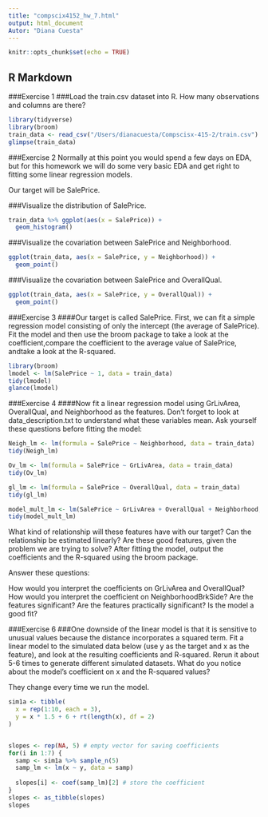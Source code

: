```yaml
---
title: "compscix4152_hw_7.html"
output: html_document
Autor: "Diana Cuesta"
---
```


```r
knitr::opts_chunk$set(echo = TRUE)
```

## R Markdown
###Exercise 1
###Load the train.csv dataset into R. How many observations and columns are there?
```r
library(tidyverse)
library(broom)
train_data <- read_csv("/Users/dianacuesta/Compscisx-415-2/train.csv")
glimpse(train_data)

```


###Exercise 2
Normally at this point you would spend a few days on EDA, but for this homework we will do some very basic EDA and get right to fitting some linear regression models.

Our target will be SalePrice.

###Visualize the distribution of SalePrice.
```r
train_data %>% ggplot(aes(x = SalePrice)) +
  geom_histogram()
```

###Visualize the covariation between SalePrice and Neighborhood.

```r

ggplot(train_data, aes(x = SalePrice, y = Neighborhood)) + 
  geom_point() 
```

###Visualize the covariation between SalePrice and OverallQual.
```r
ggplot(train_data, aes(x = SalePrice, y = OverallQual)) + 
  geom_point() 
```

###Exercise 3
####Our target is called SalePrice. First, we can fit a simple regression model consisting of only the intercept (the average of SalePrice). Fit the model and then use the broom package to take a look at the coefficient,compare the coefficient to the average value of SalePrice, andtake a look at the R-squared.
```r
library(broom)
lmodel <- lm(SalePrice ~ 1, data = train_data)
tidy(lmodel)
glance(lmodel)
```

###Exercise 4
####Now fit a linear regression model using GrLivArea, OverallQual, and Neighborhood as the features. Don’t forget to look at  data_description.txt to understand what these variables mean. Ask yourself these questions before fitting the model:

```r

Neigh_lm <- lm(formula = SalePrice ~ Neighborhood, data = train_data)
tidy(Neigh_lm)

Ov_lm <- lm(formula = SalePrice ~ GrLivArea, data = train_data)
tidy(Ov_lm)

gl_lm <- lm(formula = SalePrice ~ OverallQual, data = train_data)
tidy(gl_lm)

model_mult_lm <- lm(SalePrice ~ GrLivArea + OverallQual + Neighborhood, data = train_data)
tidy(model_mult_lm)

```

What kind of relationship will these features have with our target?
Can the relationship be estimated linearly?
Are these good features, given the problem we are trying to solve?
After fitting the model, output the coefficients and the R-squared using the broom package.

Answer these questions:

How would you interpret the coefficients on GrLivArea and OverallQual?
How would you interpret the coefficient on NeighborhoodBrkSide?
Are the features significant?
Are the features practically significant?
Is the model a good fit?


###Exercise 6
###One downside of the linear model is that it is sensitive to unusual values because the distance incorporates a squared term. Fit a linear model to the simulated data below (use y as the target and x as the feature), and look at the resulting coefficients and R-squared. Rerun it about 5-6 times to generate different simulated datasets. What do you notice about the model’s coefficient on x and the R-squared values?

They change every time we run the model.

```r
sim1a <- tibble(
  x = rep(1:10, each = 3),
  y = x * 1.5 + 6 + rt(length(x), df = 2)
)


slopes <- rep(NA, 5) # empty vector for saving coefficients
for(i in 1:7) {
  samp <- sim1a %>% sample_n(5)
  samp_lm <- lm(x ~ y, data = samp)
 
  slopes[i] <- coef(samp_lm)[2] # store the coefficient
}
slopes <- as_tibble(slopes)
slopes
```

